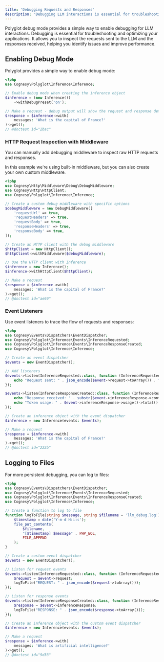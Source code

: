 ```yaml
---
title: 'Debugging Requests and Responses'
description: 'Debugging LLM interactions is essential for troubleshooting and optimizing your applications.'
---
```


Polyglot debug mode provides a simple way to enable debugging for LLM interactions. Debugging is essential for troubleshooting and optimizing your applications. It allows you to inspect the requests sent to the LLM and the responses received, helping you identify issues and improve performance.



## Enabling Debug Mode

Polyglot provides a simple way to enable debug mode:

```php
<?php
use Cognesy\Polyglot\Inference\Inference;

// Enable debug mode when creating the inference object
$inference = (new Inference())
    ->withDebugPreset('on');

// Make a request - debug output will show the request and response details
$response = $inference->with(
    messages: 'What is the capital of France?'
)->get();
// @doctest id="2bac"
```




### HTTP Request Inspection with Middleware

You can manually add debugging middleware to inspect raw HTTP requests and responses.

In this example we're using built-in middleware, but you can also create your own custom middleware.

```php
<?php
use Cognesy\Http\Middleware\Debug\DebugMiddleware;
use Cognesy\Http\HttpClient;
use Cognesy\Polyglot\Inference\Inference;

// Create a custom debug middleware with specific options
$debugMiddleware = new DebugMiddleware([
    'requestUrl' => true,
    'requestHeaders' => true,
    'requestBody' => true,
    'responseHeaders' => true,
    'responseBody' => true,
]);

// Create an HTTP client with the debug middleware
$httpClient = new HttpClient();
$httpClient->withMiddleware($debugMiddleware);

// Use the HTTP client with Inference
$inference = new Inference();
$inference->withHttpClient($httpClient);

// Make a request
$response = $inference->with(
    messages: 'What is the capital of France?'
)->get();
// @doctest id="ae99"
```




### Event Listeners

Use event listeners to trace the flow of requests and responses:

```php
<?php
use Cognesy\Events\Dispatchers\EventDispatcher;
use Cognesy\Polyglot\Inference\Events\InferenceRequested;
use Cognesy\Polyglot\Inference\Events\InferenceResponseCreated;
use Cognesy\Polyglot\Inference\Inference;

// Create an event dispatcher
$events = new EventDispatcher();

// Add listeners
$events->listen(InferenceRequested::class, function (InferenceRequested $event) {
    echo "Request sent: " . json_encode($event->request->toArray()) . "\n";
});

$events->listen(InferenceResponseCreated::class, function (InferenceResponseCreated $event) {
    echo "Response received: " . substr($event->inferenceResponse->content(), 0, 50) . "...\n";
    echo "Token usage: " . $event->inferenceResponse->usage()->total() . "\n";
});

// Create an inference object with the event dispatcher
$inference = new Inference(events: $events);

// Make a request
$response = $inference->with(
    messages: 'What is the capital of France?'
)->get();
// @doctest id="222b"
```






## Logging to Files

For more persistent debugging, you can log to files:

```php
<?php
use Cognesy\Events\Dispatchers\EventDispatcher;
use Cognesy\Polyglot\Inference\Events\InferenceRequested;
use Cognesy\Polyglot\Inference\Events\InferenceResponseCreated;
use Cognesy\Polyglot\Inference\Inference;

// Create a function to log to file
function logToFile(string $message, string $filename = 'llm_debug.log'): void {
    $timestamp = date('Y-m-d H:i:s');
    file_put_contents(
        $filename,
        "[$timestamp] $message" . PHP_EOL,
        FILE_APPEND
    );
}

// Create a custom event dispatcher
$events = new EventDispatcher();

// Listen for request events
$events->listen(InferenceRequested::class, function (InferenceRequested $event) {
    $request = $event->request;
    logToFile("REQUEST: " . json_encode($request->toArray()));
});

// Listen for response events
$events->listen(InferenceResponseCreated::class, function (InferenceResponseCreated $event) {
    $response = $event->inferenceResponse;
    logToFile("RESPONSE: " . json_encode($response->toArray()));
});

// Create an inference object with the custom event dispatcher
$inference = new Inference(events: $events);

// Make a request
$response = $inference->with(
    messages: 'What is artificial intelligence?'
)->get();
// @doctest id="9d33"
```
